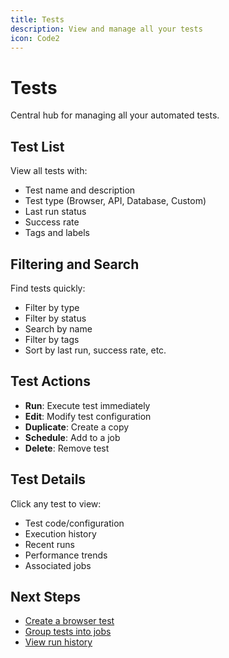 ```yaml
---
title: Tests
description: View and manage all your tests
icon: Code2
---
```


# Tests

Central hub for managing all your automated tests.

## Test List

View all tests with:
- Test name and description
- Test type (Browser, API, Database, Custom)
- Last run status
- Success rate
- Tags and labels

## Filtering and Search

Find tests quickly:
- Filter by type
- Filter by status
- Search by name
- Filter by tags
- Sort by last run, success rate, etc.

## Test Actions

- **Run**: Execute test immediately
- **Edit**: Modify test configuration
- **Duplicate**: Create a copy
- **Schedule**: Add to a job
- **Delete**: Remove test

## Test Details

Click any test to view:
- Test code/configuration
- Execution history
- Recent runs
- Performance trends
- Associated jobs

## Next Steps

- [Create a browser test](/docs/automate/browser-test)
- [Group tests into jobs](/docs/automate/jobs)
- [View run history](/docs/automate/runs)

